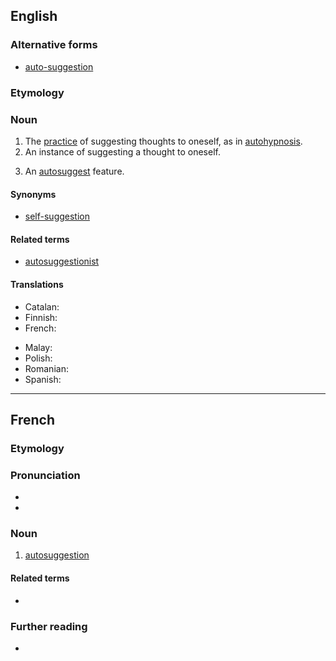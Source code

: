 {{also|auto-suggestion}}

==English==
{{wikipedia}}

===Alternative forms===
* [[auto-suggestion]]

===Etymology===
{{prefix|en|auto|suggestion}}

===Noun===
{{en-noun|~}}

# The [[practice]] of suggesting thoughts to oneself, as in [[autohypnosis]].
# An instance of suggesting a thought to oneself.
# {{lb|en|computing|uncountable}} An [[autosuggest]] feature.

====Synonyms====
* [[self-suggestion]]

====Related terms====
* [[autosuggestionist]]

====Translations====
{{trans-top|suggesting thoughts to oneself}}
* Catalan: {{t|ca|autosuggestió|f}}
* Finnish: {{t|fi|itsesuggestio}}
* French: {{t+|fr|autosuggestion|f}}
{{trans-mid}}
* Malay: {{t|ms|saranan kendiri}}
* Polish: {{t+|pl|autosugestia|f}}
* Romanian: {{t+|ro|autosugestie|f}}
* Spanish: {{t|es|autosugestión|f}}
{{trans-bottom}}

----

==French==

===Etymology===
{{af|fr|auto-|suggestion}}

===Pronunciation===
* {{fr-IPA|+|[au:o]}}
* {{audio|fr|LL-Q150 (fra)-WikiLucas00-autosuggestion.wav|Audio}}

===Noun===
{{fr-noun|f}}

# [[#English|autosuggestion]]

====Related terms====
* {{l|fr|autosuggestionner}}

===Further reading===
* {{R:TLFi}}